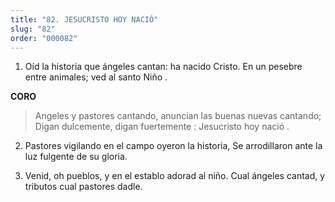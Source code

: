 ```yaml
---
title: "82. JESUCRISTO HOY NACIÓ"
slug: "82"
order: "000082"
---
```

1. Oíd la historia que ángeles cantan: ha nacido Cristo.
En un pesebre entre animales; ved al santo Niño .

**CORO**
>Angeles y pastores cantando, anuncian las buenas
nuevas cantando;
Digan dulcemente, digan fuertemente : Jesucristo hoy nació .

2.	Pastores vigilando en el campo oyeron la historia,
Se arrodillaron ante la luz fulgente de su gloria.

3.	Venid, oh pueblos, y en el establo adorad al niño.
Cual ángeles cantad, y tributos cual pastores dadle.
